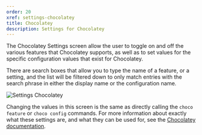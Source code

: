 ```yaml
---
order: 20
xref: settings-chocolatey
title: Chocolatey
description: Settings for Chocolatey
---
```


The Chocolatey Settings screen allow the user to toggle on and off the various features that Chocolatey supports, as
well as to set values for the specific configuration values that exist for Chocolatey.

There are search boxes that allow you to type the name of a feature, or a setting, and the list will be filtered down
to only match entries with the search phrase in either the display name or the configuration name.

![Settings Chocolatey](https://img.chocolatey.org/docs/chocolatey-gui/user_interface_settings_chocolatey.png "Settings Chocolatey")

Changing the values in this screen is the same as directly calling the `choco feature` or `choco config` commands.  For
more information about exactly what these settings are, and what they can be used for, see the
[Chocolatey documentation](https://chocolatey.org/docs/chocolatey-configuration).

